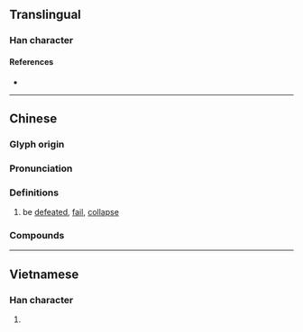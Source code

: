 {{character info/new}}
==Translingual==

===Han character===
{{Han char|rn=32|rad=土|as=06|sn=9|four=44127|canj=GKMS|ids=⿰土夸}}

====References====
* {{Han ref|kx=0228.291|hdz=10438.030|uh=57AE|ud=22446|bh=ABB1|bd=43953}}

----

==Chinese==
{{zh-forms}}

===Glyph origin===
{{Han etym}}

===Pronunciation===
{{zh-pron
|m=kuǎ
|c=kwaa1
|h=pfs=
|md=
|mn=ml:khoa
|mn_note=khoa - vernacular (俗)
|w=
|mc=
|oc=y
|cat=v
}}

===Definitions===
{{zh-hanzi}}

# be [[defeated]], [[fail]], [[collapse]]

===Compounds===
{{zh-der|垮臺|打垮|拖垮|累垮}}

{{zh-cat|Intermediate}}

----

==Vietnamese==

===Han character===
{{vi-hantu|[[khoai]]|rs=土06}}

# {{rfdef|vi|sort=土06}}
